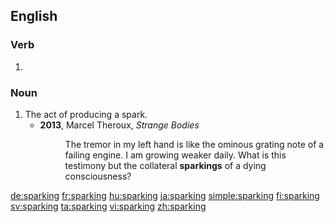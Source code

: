 ==English==

===Verb===
{{head|en|present participle}}

# {{present participle of|spark|lang=en|nocat=1}}

===Noun===
{{en-noun}}

# The act of producing a spark.
#* '''2013''', Marcel Theroux, ''Strange Bodies''
#*: The tremor in my left hand is like the ominous grating note of a failing engine. I am growing weaker daily. What is this testimony but the collateral '''sparkings''' of a dying consciousness?

[[de:sparking]]
[[fr:sparking]]
[[hu:sparking]]
[[ja:sparking]]
[[simple:sparking]]
[[fi:sparking]]
[[sv:sparking]]
[[ta:sparking]]
[[vi:sparking]]
[[zh:sparking]]